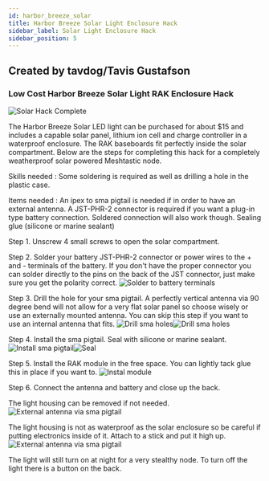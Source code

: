 ```yaml
---
id: harbor_breeze_solar
title: Harbor Breeze Solar Light Enclosure Hack
sidebar_label: Solar Light Enclosure Hack
sidebar_position: 5
---
```


## Created by tavdog/Tavis Gustafson

### Low Cost Harbor Breeze Solar Light RAK Enclosure Hack
![Solar Hack Complete](/img/enclosures/hbmh_complete.png)

The Harbor Breeze Solar LED light can be purchased for about $15 and includes a capable solar panel, lithium ion cell and charge controller in a waterproof enclosure.  The RAK baseboards fit perfectly inside the solar compartment.  Below are the steps for completing this hack for a completely weatherproof solar powered Meshtastic node.

Skills needed : Some soldering is required as well as drilling a hole in the plastic case.  

Items needed : An ipex to sma pigtail is needed if in order to have an external antenna.  A JST-PHR-2 connector is required if you want a plug-in type battery connection. Soldered connection will also work though. Sealing glue (silicone or marine sealant)

Step 1. Unscrew 4 small screws to open the solar compartment.

Step 2. Solder your battery JST-PHR-2 connector or power wires to the + and - terminals of the battery. If you don't have the proper connector you can solder directly to the pins on the back of the JST connector, just make sure you get the polarity correct.
![Solder to battery terminals](/img/enclosures/harbor_breeze_solar_battery_solder_points.jpg)

Step 3. Drill the hole for your sma pigtail.  A perfectly vertical antenna via 90 degree bend will not allow for a very flat solar panel so choose wisely or use an externally mounted antenna.  You can skip this step if you want to use an internal antenna that fits.
![Drill sma holes](/img/enclosures/harbor_breeze_solar_sma_hole1.jpg)![Drill sma holes](/img/enclosures/harbor_breeze_solar_sma_hole2.jpg)

Step 4. Install the sma pigtail. Seal with silicone or marine sealant.
![Install sma pigtail](/img/enclosures/harbor_breeze_solar_sma_installed.jpg)![Seal](/img/enclosures/harbor_breeze_solar_sma_seal.jpg)

Step 5.  Install the RAK module in the free space.  You can lightly tack glue this in place if you want to.
![Instal module](/img/enclosures/harbor_breeze_solar_board_placement.jpg)

Step 6. Connect the antenna and battery and close up the back. 

The light housing can be removed if not needed.
![External antenna via sma pigtail](/img/enclosures/harbor_breeze_solar_antenna_pigtail.jpg)

The light housing is not as waterproof as the solar enclosure so be careful if putting electronics inside of it.
Attach to a stick and put it high up.
![External antenna via sma pigtail](/img/enclosures/harbor_breeze_solar_stick_mount.jpg)

The light will still turn on at night for a very stealthy node.  To turn off the light there is a button on the back.


